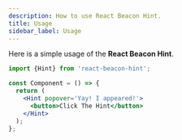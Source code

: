 ```yaml
---
description: How to use React Beacon Hint.
title: Usage
sidebar_label: Usage
---
```


Here is a simple usage of the **React Beacon Hint**.

```jsx
import {Hint} from 'react-beacon-hint';

const Component = () => {
  return (
  	<Hint popover='Yay! I appeared!'>
      <button>Click The Hint</button>
    </Hint>
  );
};
```